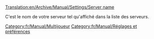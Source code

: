 [[Translation:en/Archive/Manual/Settings/Server name]]


C'est le nom de votre serveur tel qu'affiché dans la liste des serveurs.

[[Category:fr/Manual/Multijoueur]]
[[Category:fr/Manual/Réglages et préférences]]

{{fr/Manual/Amorce}}